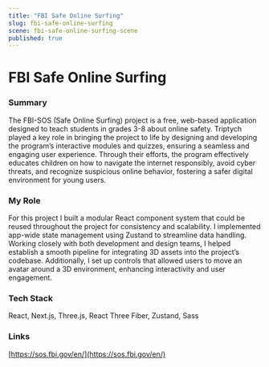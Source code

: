 ```yaml
---
title: "FBI Safe Online Surfing"
slug: fbi-safe-online-surfing
scene: fbi-safe-online-surfing-scene
published: true
---
```


<div className="relative size-full -mt-header">
<div className="flex flex-col size-full justify-center">
<Container>
<div className="w-full flex flex-col gap-y-4">

# FBI Safe Online Surfing

### Summary

The FBI-SOS (Safe Online Surfing) project is a free, web-based application designed to teach students in grades 3-8 about online safety. Triptych played a key role in bringing the project to life by designing and developing the program’s interactive modules and quizzes, ensuring a seamless and engaging user experience. Through their efforts, the program effectively educates children on how to navigate the internet responsibly, avoid cyber threats, and recognize suspicious online behavior, fostering a safer digital environment for young users.

### My Role

For this project I built a modular React component system that could be reused throughout the project for consistency and scalability. I implemented app-wide state management using Zustand to streamline data handling. Working closely with both development and design teams, I helped establish a smooth pipeline for integrating 3D assets into the project’s codebase. Additionally, I set up controls that allowed users to move an avatar around a 3D environment, enhancing interactivity and user engagement.

### Tech Stack

React, Next.js, Three.js, React Three Fiber, Zustand, Sass

### Links

[https://sos.fbi.gov/en/](https://sos.fbi.gov/en/)

</div>

</Container>
</div>
</div>
